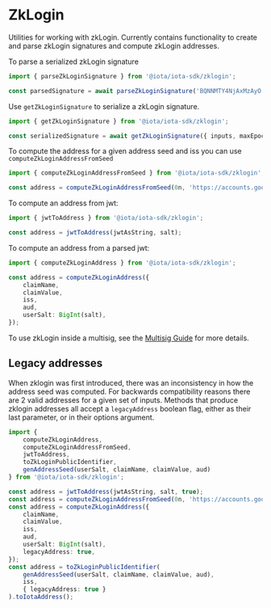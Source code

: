 
# ZkLogin

Utilities for working with zkLogin. Currently contains functionality to create and parse zkLogin
signatures and compute zkLogin addresses.

To parse a serialized zkLogin signature

```typescript
import { parseZkLoginSignature } from '@iota/iota-sdk/zklogin';

const parsedSignature = await parseZkLoginSignature('BQNNMTY4NjAxMzAyO....');
```

Use `getZkLoginSignature` to serialize a zkLogin signature.

```typescript
import { getZkLoginSignature } from '@iota/iota-sdk/zklogin';

const serializedSignature = await getZkLoginSignature({ inputs, maxEpoch, userSignature });
```

To compute the address for a given address seed and iss you can use `computeZkLoginAddressFromSeed`

```typescript
import { computeZkLoginAddressFromSeed } from '@iota/iota-sdk/zklogin';

const address = computeZkLoginAddressFromSeed(0n, 'https://accounts.google.com');
```

To compute an address from jwt:

```typescript
import { jwtToAddress } from '@iota/iota-sdk/zklogin';

const address = jwtToAddress(jwtAsString, salt);
```

To compute an address from a parsed jwt:

```typescript
import { computeZkLoginAddress } from '@iota/iota-sdk/zklogin';

const address = computeZkLoginAddress({
	claimName,
	claimValue,
	iss,
	aud,
	userSalt: BigInt(salt),
});
```

To use zkLogin inside a multisig, see the [Multisig Guide](../typescript/cryptography/multisig.mdx)
for more details.

## Legacy addresses

When zklogin was first introduced, there was an inconsistency in how the address seed was computed.
For backwards compatibility reasons there are 2 valid addresses for a given set of inputs. Methods
that produce zklogin addresses all accept a `legacyAddress` boolean flag, either as their last
parameter, or in their options argument.

```typescript
import {
	computeZkLoginAddress,
	computeZkLoginAddressFromSeed,
	jwtToAddress,
	toZkLoginPublicIdentifier,
	genAddressSeed(userSalt, claimName, claimValue, aud)
} from '@iota/iota-sdk/zklogin';

const address = jwtToAddress(jwtAsString, salt, true);
const address = computeZkLoginAddressFromSeed(0n, 'https://accounts.google.com', true);
const address = computeZkLoginAddress({
	claimName,
	claimValue,
	iss,
	aud,
	userSalt: BigInt(salt),
	legacyAddress: true,
});
const address = toZkLoginPublicIdentifier(
	genAddressSeed(userSalt, claimName, claimValue, aud),
	iss,
	{ legacyAddress: true }
).toIotaAddress();
```
